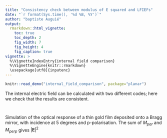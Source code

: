 ```yaml
---
title: "Consistency check between modulus of E squared and LFIEFs"
date: "`r format(Sys.time(), '%d %B, %Y')`"
author: "baptiste Auguié"
output:
  rmarkdown::html_vignette:
    toc: true
    toc_depth: 2
    fig_width: 7
    fig_height: 4
    fig_caption: true
vignette: >
  %\VignetteIndexEntry{internal field comparison}
  %\VignetteEngine{knitr::rmarkdown}
  \usepackage[utf8]{inputenc}
---
```


```r
knitr::read_demo("internal_field_comparison", package="planar")
```

The internal electric field can be calculated with two different codes; here we check that the results are consistent.

```r
```

```r
```
Simulation of the optical response of a thin gold film deposited onto a Bragg mirror, with incidence at 5 degrees and p-polarisation. The sum of $M_{par}$ and $M_{perp}$ gives $\left|\mathbf{E}\right|^2$
```r
```
